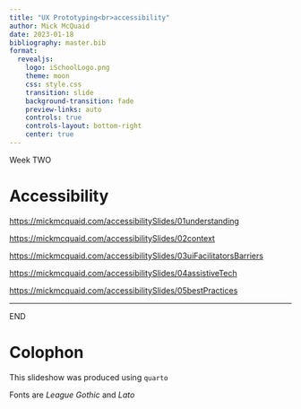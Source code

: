 ```yaml
---
title: "UX Prototyping<br>accessibility"
author: Mick McQuaid
date: 2023-01-18
bibliography: master.bib
format:
  revealjs:
    logo: iSchoolLogo.png
    theme: moon
    css: style.css
    transition: slide
    background-transition: fade
    preview-links: auto
    controls: true
    controls-layout: bottom-right
    center: true
---
```


::: {.r-fit-text}
Week TWO
:::

# Accessibility

[https://mickmcquaid.com/accessibilitySlides/01understanding](https://mickmcquaid.com/accessibilitySlides/01understanding)

[https://mickmcquaid.com/accessibilitySlides/02context](https://mickmcquaid.com/accessibilitySlides/02context)

[https://mickmcquaid.com/accessibilitySlides/03uiFacilitatorsBarriers](https://mickmcquaid.com/accessibilitySlides/03uiFacilitatorsBarriers)

[https://mickmcquaid.com/accessibilitySlides/04assistiveTech](https://mickmcquaid.com/accessibilitySlides/04assistiveTech)

[https://mickmcquaid.com/accessibilitySlides/05bestPractices](https://mickmcquaid.com/accessibilitySlides/05bestPractices)

<!--
# References

::: {#refs}
:::
-->

---

::: {.r-fit-text}
END
:::

# Colophon

This slideshow was produced using `quarto`

Fonts are *League Gothic* and *Lato*

